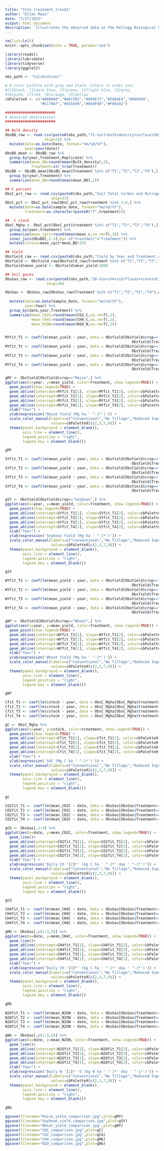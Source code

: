 ---
title: "Site_treatment_trends"
author: "Ellen Maas"
date: "7/27/2022"
output: html_document
description: 'Illustrates the observed data at the Kellogg Biological Station, MI for all 4 row crop treatments.'
---

```{r setup, include=FALSE}
rm(list=ls())
knitr::opts_chunk$set(echo = TRUE, params="ask")
```


```{r libraries, message=FALSE}
library(readxl)
library(lubridate)
library(tidyverse)
library(ggplot2)
```

```{r constants}

obs_path <- "Calibration/"

# 9-color palette with grey and black. Colors in order are:
#[1]black, [2]dark blue, [3]green, [4]light blue, [5]grey,
#[6]pink, [7]red, [8]orange, [9]yellow
cbPalette9 <- c("#000000","#0072B2","#009E73","#56B4E9","#999999",
                "#CC79A7","#D55E00","#E69F00","#F0E442")


```

```{r import_and_clean}

#######################
# measured observations
#######################

## Bulk density
ObsBD_raw <- read.csv(paste0(obs_path,"71-soil+bulk+density+surface+1656513020.csv"),
                  skip=23) %>%
  mutate(date=as.Date(Date, format="%m/%d/%Y"),
         year=year(date))
ObsBD_mean <- ObsBD_raw %>%
  group_by(year,Treatment,Replicate) %>%
  summarize(mean_BD=round(mean(Bulk_density),2),
            Treatment=str_trim(Treatment))
ObsBD <- ObsBD_mean[ObsBD_mean$Treatment %in% c("T1","T2","T3","T4"),] %>%
  group_by(year,Treatment) %>%
  summarize(mean_BD=round(mean(mean_BD),2))

## C percent
ObsC_pct_raw <- read.csv(paste0(obs_path,"Soil Total Carbon and Nitrogen - Surface.csv"),
                     skip=27)
ObsC_pct <- ObsC_pct_raw[ObsC_pct_raw$treatment %in% 1:4,] %>%
  mutate(date=as.Date(sample_date, format="%m/%d/%Y"),
         treatment=as.character(paste0("T",treatment)))

##  C stock
ObsC_Mgha <- ObsC_pct[ObsC_pct$treatment %in% c("T1","T2","T3","T4"),] %>%
  group_by(year,treatment) %>%
  summarize(mean_cpct=round(mean(mean_c,na.rm=T),2)) %>%
  inner_join(ObsBD[,2:3],by= c("treatment"="Treatment")) %>%
  mutate(cstock=mean_cpct*mean_BD*25)

## Yield
ObsYield_raw <- read.csv(paste0(obs_path,"Yield by Year and Treatment.csv"))
ObsYield <- ObsYield_raw[ObsYield_raw$Treatment %in% c("T1","T2","T3","T4"),]
ObsYield$mean_yield <- ObsYield$mean_yield/1000

## Soil gases
ObsGas_raw <- read.csv(paste0(obs_path,"28-n2o+ch4+co2+fluxes+via+static+chambers+1656512661.csv"),
                   skip=36)

ObsGas <- ObsGas_raw[ObsGas_raw$Treatment %in% c("T1","T2","T3","T4"),c("Sample_Date","Year","Treatment",
                                                                        "Replicate","CH4_C","CO2_C","N2O_N")] %>%
  mutate(date=as.Date(Sample_Date, format="%m/%d/%Y"),
         year=Year) %>%
  group_by(date,year,Treatment) %>%
  summarize(mean_CO2C=round(mean(CO2_C,na.rm=T),2),
            mean_CH4C=round(mean(CH4_C,na.rm=T),2),
            mean_N2ON=round(mean(N2O_N,na.rm=T),2))
  

```


```{r temporal_trends}

MYfit_T1 <- coef(lm(mean_yield ~ year, data = ObsYield[ObsYield$crop=="Maize" & 
                                                          ObsYield$Treatment=="T1",]))
MYfit_T2 <- coef(lm(mean_yield ~ year, data = ObsYield[ObsYield$crop=="Maize" & 
                                                          ObsYield$Treatment=="T2",]))
MYfit_T3 <- coef(lm(mean_yield ~ year, data = ObsYield[ObsYield$crop=="Maize" & 
                                                          ObsYield$Treatment=="T3",]))
MYfit_T4 <- coef(lm(mean_yield ~ year, data = ObsYield[ObsYield$crop=="Maize" & 
                                                          ObsYield$Treatment=="T4",]))

gMY <- ObsYield[ObsYield$crop=="Maize",] %>%
ggplot(aes(x=year, y=mean_yield, color=Treatment, show.legend=TRUE)) +
  geom_point(show.legend=TRUE) +
  geom_abline(intercept=MYfit_T1[1], slope=MYfit_T1[2], color=cbPalette9[2]) +
  geom_abline(intercept=MYfit_T2[1], slope=MYfit_T2[2], color=cbPalette9[3]) +
  geom_abline(intercept=MYfit_T3[1], slope=MYfit_T3[2], color=cbPalette9[7]) +
  geom_abline(intercept=MYfit_T4[1], slope=MYfit_T4[2], color=cbPalette9[9]) +
  xlab("Year") +
  ylab(expression('Maize Yield (Mg ha ' ^-1*')')) +
  scale_color_manual(labels=c("Conventional","No Tillage","Reduced Input","Biologically Based"),
                     values=cbPalette9[c(2,3,7,9)]) +
  theme(panel.background = element_blank(),
        axis.line = element_line(),
        legend.position = "right",
        legend.key = element_blank())

gMY

SYfit_T1 <- coef(lm(mean_yield ~ year, data = ObsYield[ObsYield$crop=="Soybean" & 
                                                          ObsYield$Treatment=="T1",]))
SYfit_T2 <- coef(lm(mean_yield ~ year, data = ObsYield[ObsYield$crop=="Soybean" & 
                                                          ObsYield$Treatment=="T2",]))
SYfit_T3 <- coef(lm(mean_yield ~ year, data = ObsYield[ObsYield$crop=="Soybean" & 
                                                          ObsYield$Treatment=="T3",]))
SYfit_T4 <- coef(lm(mean_yield ~ year, data = ObsYield[ObsYield$crop=="Soybean" & 
                                                          ObsYield$Treatment=="T4",]))

gSY <- ObsYield[ObsYield$crop=="Soybean",] %>%
ggplot(aes(x=year, y=mean_yield, color=Treatment, show.legend=TRUE)) +
  geom_point(show.legend=TRUE) +
  geom_abline(intercept=SYfit_T1[1], slope=SYfit_T1[2], color=cbPalette9[2]) +
  geom_abline(intercept=SYfit_T2[1], slope=SYfit_T2[2], color=cbPalette9[3]) +
  geom_abline(intercept=SYfit_T3[1], slope=SYfit_T3[2], color=cbPalette9[7]) +
  geom_abline(intercept=SYfit_T4[1], slope=SYfit_T4[2], color=cbPalette9[9]) +
  xlab("Year") +
  ylab(expression('Soybean Yield (Mg ha ' ^-1*')')) +
  scale_color_manual(labels=c("Conventional","No Tillage","Reduced Input","Biologically Based"),
                     values=cbPalette9[c(2,3,7,9)]) +
  theme(panel.background = element_blank(),
        axis.line = element_line(),
        legend.position = "right",
        legend.key = element_blank())

gSY

WYfit_T1 <- coef(lm(mean_yield ~ year, data = ObsYield[ObsYield$crop=="Wheat" & 
                                                          ObsYield$Treatment=="T1",]))
WYfit_T2 <- coef(lm(mean_yield ~ year, data = ObsYield[ObsYield$crop=="Wheat" & 
                                                          ObsYield$Treatment=="T2",]))
WYfit_T3 <- coef(lm(mean_yield ~ year, data = ObsYield[ObsYield$crop=="Wheat" & 
                                                          ObsYield$Treatment=="T3",]))
WYfit_T4 <- coef(lm(mean_yield ~ year, data = ObsYield[ObsYield$crop=="Wheat" & 
                                                          ObsYield$Treatment=="T4",]))

gWY <- ObsYield[ObsYield$crop=="Wheat",] %>%
ggplot(aes(x=year, y=mean_yield, color=Treatment, show.legend=TRUE)) +
  geom_point(show.legend=TRUE) +
  geom_abline(intercept=WYfit_T1[1], slope=WYfit_T1[2], color=cbPalette9[2]) +
  geom_abline(intercept=WYfit_T2[1], slope=WYfit_T2[2], color=cbPalette9[3]) +
  geom_abline(intercept=WYfit_T3[1], slope=WYfit_T3[2], color=cbPalette9[7]) +
  geom_abline(intercept=WYfit_T4[1], slope=WYfit_T4[2], color=cbPalette9[9]) +
  xlab("Year") +
  ylab(expression('Wheat Yield (Mg ha ' ^-1*')')) +
  scale_color_manual(labels=c("Conventional","No Tillage","Reduced Input","Biologically Based"),
                     values=cbPalette9[c(2,3,7,9)]) +
  theme(panel.background = element_blank(),
        axis.line = element_line(),
        legend.position = "right",
        legend.key = element_blank())

gWY

Cfit_T1 <- coef(lm(cstock ~ year, data = ObsC_Mgha[ObsC_Mgha$treatment=="T1",]))
Cfit_T2 <- coef(lm(cstock ~ year, data = ObsC_Mgha[ObsC_Mgha$treatment=="T2",]))
Cfit_T3 <- coef(lm(cstock ~ year, data = ObsC_Mgha[ObsC_Mgha$treatment=="T3",]))
Cfit_T4 <- coef(lm(cstock ~ year, data = ObsC_Mgha[ObsC_Mgha$treatment=="T4",]))

gC <- ObsC_Mgha %>%
ggplot(aes(x=year, y=cstock, color=treatment, show.legend=TRUE)) +
  geom_point(show.legend=TRUE) +
  geom_abline(intercept=Cfit_T1[1], slope=Cfit_T1[2], color=cbPalette9[2]) +
  geom_abline(intercept=Cfit_T2[1], slope=Cfit_T2[2], color=cbPalette9[3]) +
  geom_abline(intercept=Cfit_T3[1], slope=Cfit_T3[2], color=cbPalette9[7]) +
  geom_abline(intercept=Cfit_T4[1], slope=Cfit_T4[2], color=cbPalette9[9]) +
  xlab("Year") +
  ylab(expression('SOC (Mg C ha ' ^-1*')')) +
  scale_color_manual(labels=c("Conventional","No Tillage","Reduced Input","Biologically Based"),
                     values=cbPalette9[c(2,3,7,9)]) +
  theme(panel.background = element_blank(),
        axis.line = element_line(),
        legend.position = "right",
        legend.key = element_blank())

gC

CO2fit_T1 <- coef(lm(mean_CO2C ~ date, data = ObsGas[ObsGas$Treatment=="T1",1:4]))
CO2fit_T2 <- coef(lm(mean_CO2C ~ date, data = ObsGas[ObsGas$Treatment=="T2",1:4]))
CO2fit_T3 <- coef(lm(mean_CO2C ~ date, data = ObsGas[ObsGas$Treatment=="T3",1:4]))
CO2fit_T4 <- coef(lm(mean_CO2C ~ date, data = ObsGas[ObsGas$Treatment=="T4",1:4]))

gCG <- ObsGas[,1:4] %>%
ggplot(aes(x=date, y=mean_CO2C, color=Treatment, show.legend=TRUE)) +
  geom_line()+
  geom_abline(intercept=CO2fit_T1[1], slope=CO2fit_T1[2], color=cbPalette9[2]) +
  geom_abline(intercept=CO2fit_T2[1], slope=CO2fit_T2[2], color=cbPalette9[3]) +
  geom_abline(intercept=CO2fit_T3[1], slope=CO2fit_T3[2], color=cbPalette9[7]) +
  geom_abline(intercept=CO2fit_T4[1], slope=CO2fit_T4[2], color=cbPalette9[9]) +
  xlab("Year") +
  ylab(expression('Daily CO '[2]*' (kg C ha ' ^-1*' day ' ^-1*')')) +
  scale_color_manual(labels=c("Conventional","No Tillage","Reduced Input","Biologically Based"),
                     values=cbPalette9[c(2,3,7,9)]) +
  theme(panel.background = element_blank(),
        axis.line = element_line(),
        legend.position = "right",
        legend.key = element_blank())

gCG

CH4fit_T1 <- coef(lm(mean_CH4C ~ date, data = ObsGas[ObsGas$Treatment=="T1",c(1:3,5)]))
CH4fit_T2 <- coef(lm(mean_CH4C ~ date, data = ObsGas[ObsGas$Treatment=="T2",c(1:3,5)]))
CH4fit_T3 <- coef(lm(mean_CH4C ~ date, data = ObsGas[ObsGas$Treatment=="T3",c(1:3,5)]))
CH4fit_T4 <- coef(lm(mean_CH4C ~ date, data = ObsGas[ObsGas$Treatment=="T4",c(1:3,5)]))

gMG <- ObsGas[,c(1:3,5)] %>%
ggplot(aes(x=date, y=mean_CH4C, color=Treatment, show.legend=TRUE)) +
  geom_line()+
  geom_abline(intercept=CH4fit_T1[1], slope=CH4fit_T1[2], color=cbPalette9[2]) +
  geom_abline(intercept=CH4fit_T2[1], slope=CH4fit_T2[2], color=cbPalette9[3]) +
  geom_abline(intercept=CH4fit_T3[1], slope=CH4fit_T3[2], color=cbPalette9[7]) +
  geom_abline(intercept=CH4fit_T4[1], slope=CH4fit_T4[2], color=cbPalette9[9]) +
  xlab("Year") +
  ylab(expression('Daily CH '[4]*' (kg C ha ' ^-1*' day ' ^-1*')')) +
  scale_color_manual(labels=c("Conventional","No Tillage","Reduced Input","Biologically Based"),
                     values=cbPalette9[c(2,3,7,9)]) +
  theme(panel.background = element_blank(),
        axis.line = element_line(),
        legend.position = "right",
        legend.key = element_blank())

gMG
 
N2Ofit_T1 <- coef(lm(mean_N2ON ~ date, data = ObsGas[ObsGas$Treatment=="T1",c(1:3,6)]))
N2Ofit_T2 <- coef(lm(mean_N2ON ~ date, data = ObsGas[ObsGas$Treatment=="T2",c(1:3,6)]))
N2Ofit_T3 <- coef(lm(mean_N2ON ~ date, data = ObsGas[ObsGas$Treatment=="T3",c(1:3,6)]))
N2Ofit_T4 <- coef(lm(mean_N2ON ~ date, data = ObsGas[ObsGas$Treatment=="T4",c(1:3,6)]))

gNG <- ObsGas[,c(1:3,6)] %>%
ggplot(aes(x=date, y=mean_N2ON, color=Treatment, show.legend=TRUE)) +
  geom_line()+
  geom_abline(intercept=N2Ofit_T1[1], slope=N2Ofit_T1[2], color=cbPalette9[2]) +
  geom_abline(intercept=N2Ofit_T2[1], slope=N2Ofit_T2[2], color=cbPalette9[3]) +
  geom_abline(intercept=N2Ofit_T3[1], slope=N2Ofit_T3[2], color=cbPalette9[7]) +
  geom_abline(intercept=N2Ofit_T4[1], slope=N2Ofit_T4[2], color=cbPalette9[9]) +
  xlab("Year") +
  ylab(expression('Daily N '[2]*' O (kg N ha ' ^-1*' day ' ^-1*')')) +
  scale_color_manual(labels=c("Conventional","No Tillage","Reduced Input","Biologically Based"),
                     values=cbPalette9[c(2,3,7,9)]) +
  theme(panel.background = element_blank(),
        axis.line = element_line(),
        legend.position = "right",
        legend.key = element_blank())

gNG

ggsave(filename="Maize_yield_comparison.jpg",plot=gMY)
ggsave(filename="Soybean_yield_comparison.jpg",plot=gSY)
ggsave(filename="Wheat_yield_comparison.jpg",plot=gWY)
ggsave(filename="SOC_comparison.jpg",plot=gC)
ggsave(filename="CO2_comparison.jpg",plot=gCG)
ggsave(filename="CH4_comparison.jpg",plot=gMG)
ggsave(filename="N2O_comparison.jpg",plot=gNG)

```

